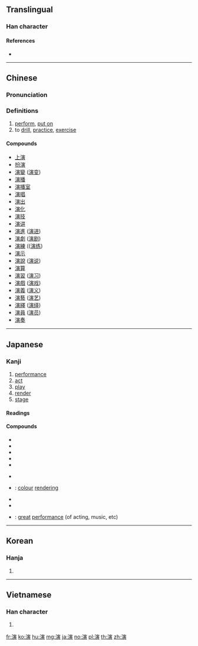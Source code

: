 ==Translingual==

===Han character===
{{Han char|rn=85|rad=水|as=11|sn=14|four=33186|canj=EJMC,XEJMC|ids=⿰氵寅}}

====References====
* {{Han ref|kx=0645.230|dkj=18130|dj=1054.130|hdz=31730.030|uh=6F14|ud=28436|bh=BA74|bd=47732}}

----

==Chinese==
{{zh-forms}}

===Pronunciation===
{{zh-pron
|m=yǎn
|c=jin2,jin5
|mc=y
|oc=y
|ma=
|cat=v
}}

===Definitions===
# [[perform]], [[put on]]
# to [[drill]], [[practice]], [[exercise]]

====Compounds====
* [[上演]]
* [[扮演]]
* [[演變]] ([[演变]])
* [[演播]]
* [[演播室]]
* [[演唱]]
* [[演出]]
* [[演化]]
* [[演技]]
* [[演讲]]
* [[演進]] ([[演进]])
* [[演劇]] ([[演剧]])
* [[演練]] (([[演练]])
* [[演示]]
* [[演說]] ([[演说]])
* [[演算]]
* [[演習]] ([[演习]])
* [[演戲]] ([[演戏]])
* [[演義]] ([[演义]])
* [[演藝]] ([[演艺]])
* [[演繹]] ([[演绎]])
* [[演員]] ([[演员]])
* [[演奏]]

----

==Japanese==

===Kanji===
{{ja-kanji|grade=5|rs=水11}}

# [[performance]]
# [[act]]
# [[play]]
# [[render]]
# [[stage]]

====Readings====
{{ja-readings|goon=[[えん]] (en)|kanon=[[えん]] (en)|kun=[[のべる]] (noberu)}}

====Compounds====
{{der-top|Compounds}}
* {{ja-r|演繹|えんえき}}
* {{ja-r|演技|えんぎ}}
* {{ja-r|演劇|えんげき}}
* {{ja-r|演算|えんざん}}
* {{ja-r|演習|えんしゅう}}
{{der-mid}}
* {{ja-r|演出|えんしゅつ}}
* {{ja-r|演色|えんしょく}}: [[colour]] [[rendering]]
* {{ja-r|演説|えんぜつ}}
* {{ja-r|演奏|えんそう}}
* {{ja-r|名演|めいえん}}: [[great]] [[performance]] (of acting, music, etc)
{{der-bottom}}

----

==Korean==

===Hanja===
{{ko-hanja|hangeul=연|eumhun=|rv=yeon|mr=yŏn|y=yen}}

# {{defn|lang=ko|sort=水11}}

----

==Vietnamese==

===Han character===
{{vi-readings|rs=水11| hanviet = [[diễn]], [[dăn]], [[dạn]], [[giỡn]], [[rởn]], [[dán]], [[dợn]], [[gián]]}}

# {{defn|lang=vi|sort=水11}}

[[fr:演]]
[[ko:演]]
[[hu:演]]
[[mg:演]]
[[ja:演]]
[[no:演]]
[[pl:演]]
[[th:演]]
[[zh:演]]
